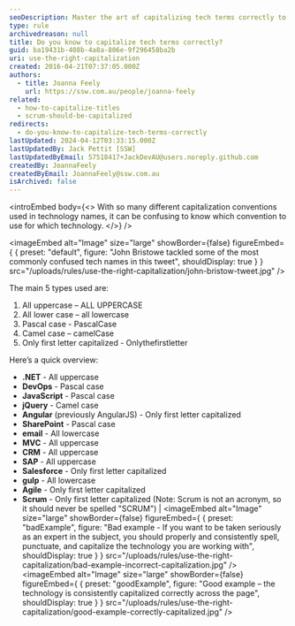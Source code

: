 ```yaml
---
seoDescription: Master the art of capitalizing tech terms correctly to boost your credibility and professionalism in the industry.
type: rule
archivedreason: null
title: Do you know to capitalize tech terms correctly?
guid: ba19431b-408b-4a8a-806e-9f296458ba2b
uri: use-the-right-capitalization
created: 2016-04-21T07:37:05.000Z
authors:
  - title: Joanna Feely
    url: https://ssw.com.au/people/joanna-feely
related:
  - how-to-capitalize-titles
  - scrum-should-be-capitalized
redirects:
  - do-you-know-to-capitalize-tech-terms-correctly
lastUpdated: 2024-04-12T03:33:15.000Z
lastUpdatedBy: Jack Pettit [SSW]
lastUpdatedByEmail: 57518417+JackDevAU@users.noreply.github.com
createdBy: JoannaFeely
createdByEmail: JoannaFeely@ssw.com.au
isArchived: false
---
```


<introEmbed
  body={<>
With so many different capitalization conventions used in technology names, it can be confusing to know which convention to use for which technology.
  </>}
/>

<imageEmbed
  alt="Image"
  size="large"
  showBorder={false}
  figureEmbed={ {
    preset: "default",
    figure: "John Bristowe tackled some of the most commonly confused tech names in this tweet",
    shouldDisplay: true
  } }
  src="/uploads/rules/use-the-right-capitalization/john-bristow-tweet.jpg"
/>

The main 5 types used are:

1. All uppercase – ALL UPPERCASE
2. All lower case – all lowercase
3. Pascal case - PascalCase
4. Camel case – camelCase
5. Only first letter capitalized - Onlythefirstletter

Here’s a quick overview:

- **.NET** - All uppercase
- **DevOps** - Pascal case
- **JavaScript** - Pascal case
- **jQuery** - Camel case
- **Angular** (previously AngularJS) - Only first letter capitalized
- **SharePoint** - Pascal case
- **email** - All lowercase
- **MVC** - All uppercase
- **CRM** - All uppercase
- **SAP** - All uppercase
- **Salesforce** - Only first letter capitalized
- **gulp** - All lowercase
- **Agile** - Only first letter capitalized
- **Scrum** - Only first letter capitalized
  (Note: Scrum is not an acronym, so it should never be spelled "SCRUM") |
<imageEmbed
  alt="Image"
  size="large"
  showBorder={false}
  figureEmbed={ {
    preset: "badExample",
    figure: "Bad example - If you want to be taken seriously as an expert in the subject, you should properly and consistently spell, punctuate, and capitalize the technology you are working with",
    shouldDisplay: true
  } }
  src="/uploads/rules/use-the-right-capitalization/bad-example-incorrect-capitalization.jpg"
/>
<imageEmbed
  alt="Image"
  size="large"
  showBorder={false}
  figureEmbed={ {
    preset: "goodExample",
    figure: "Good example – the technology is consistently capitalized correctly across the page",
    shouldDisplay: true
  } }
  src="/uploads/rules/use-the-right-capitalization/good-example-correctly-capitalized.jpg"
/>
